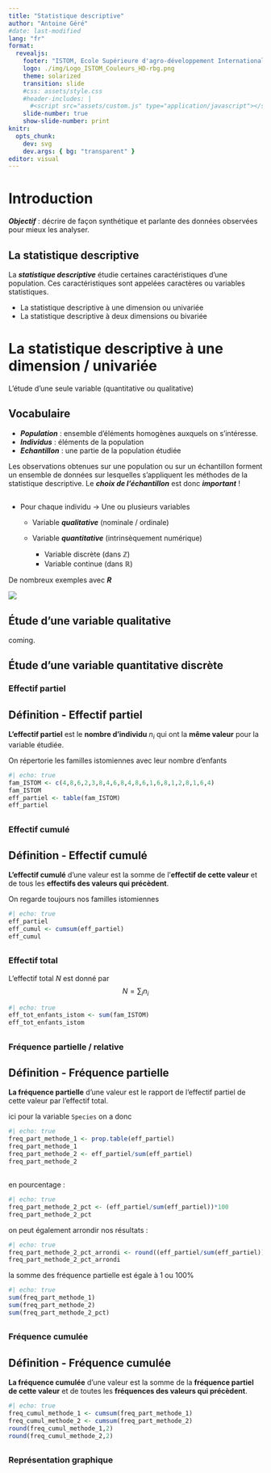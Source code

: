 ```yaml
---
title: "Statistique descriptive"
author: "Antoine Géré"
#date: last-modified
lang: "fr"
format: 
  revealjs:
    footer: "ISTOM, Ecole Supérieure d'agro-développement International"
    logo: ./img/Logo_ISTOM_Couleurs_HD-rbg.png
    theme: solarized
    transition: slide
    #css: assets/style.css
    #header-includes: |
      #<script src="assets/custom.js" type="application/javascript"></script>
    slide-number: true
    show-slide-number: print
knitr:
  opts_chunk:
    dev: svg
    dev.args: { bg: "transparent" }
editor: visual
---
```


# Introduction

***Objectif*** : décrire de façon synthétique et parlante des données observées pour mieux les analyser.

::: callout-tip
## La statistique descriptive

La ***statistique descriptive*** étudie certaines caractéristiques d’une population. Ces caractéristiques sont appelées caractères ou variables statistiques.
:::

-   La statistique descriptive à une dimension ou univariée
-   La statistique descriptive à deux dimensions ou bivariée

# La statistique descriptive à une dimension / univariée

L'étude d'une seule variable (quantitative ou qualitative)

## Vocabulaire

-   ***Population*** : ensemble d’éléments homogènes auxquels on s’intéresse.
-   ***Individus*** : éléments de la population
-   ***Echantillon*** : une partie de la population étudiée

::: {.callout-note}
Les observations obtenues sur une population ou sur un échantillon forment un ensemble de données sur lesquelles s'appliquent les méthodes de la statistique descriptive. Le ***choix de l'échantillon*** est donc ***important*** !
:::

## 

- Pour chaque individu → Une ou plusieurs variables  

  - Variable ***qualitative*** (nominale / ordinale)

  - Variable ***quantitative*** (intrinsèquement numérique)
  
    - Variable discrète (dans $\mathbb{Z}$)
    - Variable continue (dans $\mathbb{R}$)
    
    
De nombreux exemples avec ***R***

![](img/R_RStudio_LogoS-rbg.png){.r-stretch}

## Étude d’une variable qualitative

coming.

## Étude d’une variable quantitative discrète

### Effectif partiel

::: {.callout-tip}
## Définition - Effectif partiel
**L'effectif partiel** est le **nombre d'individu** $n_i$ qui ont la **même valeur** pour la variable étudiée.
:::

On répertorie les familles istomiennes avec leur nombre d'enfants

```r
#| echo: true
fam_ISTOM <- c(4,8,6,2,3,8,4,6,8,4,8,6,1,6,8,1,2,8,1,6,4)
fam_ISTOM
eff_partiel <- table(fam_ISTOM)
eff_partiel
```

##

### Effectif cumulé

::: {.callout-tip}
## Définition - Effectif cumulé
**L'effectif cumulé** d'une valeur est la somme de l'**effectif de cette valeur** et de tous les **effectifs des valeurs qui précèdent**.
:::

On regarde toujours nos familles istomiennes 

```r
#| echo: true
eff_partiel
eff_cumul <- cumsum(eff_partiel)
eff_cumul
```

##

### Effectif total

::: {.callout-note}
L'effectif total $N$ est donné par 
$$N= \sum_i n_i$$
:::

```r
#| echo: true
eff_tot_enfants_istom <- sum(fam_ISTOM)
eff_tot_enfants_istom
```


##

### Fréquence partielle / relative

::: {.callout-tip}
## Définition - Fréquence partielle
**La fréquence partielle** d'une valeur est le rapport de l'effectif partiel de cette valeur par l'effectif total.
:::

ici pour la variable `Species` on a donc

```r
#| echo: true
freq_part_methode_1 <- prop.table(eff_partiel)
freq_part_methode_1
freq_part_methode_2 <- eff_partiel/sum(eff_partiel)
freq_part_methode_2
```

##

en pourcentage :

```r
#| echo: true
freq_part_methode_2_pct <- (eff_partiel/sum(eff_partiel))*100
freq_part_methode_2_pct
```

on peut également arrondir nos résultats :


```r
#| echo: true
freq_part_methode_2_pct_arrondi <- round((eff_partiel/sum(eff_partiel))*100,2)
freq_part_methode_2_pct_arrondi
```

la somme des fréquence partielle est égale à $1$ ou $100 \%$

```r
#| echo: true
sum(freq_part_methode_1)
sum(freq_part_methode_2)
sum(freq_part_methode_2_pct)
```

##

### Fréquence cumulée

::: {.callout-tip}
## Définition - Fréquence cumulée
**La fréquence cumulée** d'une valeur est la somme de la **fréquence partiel de cette valeur** et de toutes les **fréquences des valeurs qui précèdent**.
:::

```r
#| echo: true
freq_cumul_methode_1 <- cumsum(freq_part_methode_1)
freq_cumul_methode_2 <- cumsum(freq_part_methode_2)
round(freq_cumul_methode_1,2)
round(freq_cumul_methode_2,2)
```

##

### Représentation graphique

